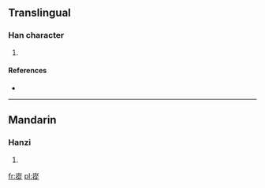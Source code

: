 ==Translingual==

===Han character===
{{Han char|rn=46|rad=山|as=11|sn=14|four=|canj=山竹人人 (UHOO), X山竹人人 (XUHOO)}}

# {{defn|Han|sort=山11}}

====References====
* {{Han ref|kx=0318.010|dkj=08382|dj=0618.240|hdz=10794.150|uh=5D78|ud=23928}}

----

==Mandarin==

===Hanzi===
{{cmn-hanzi|pin=[[zōng]] ([[zong1]])|wg=tsung<sup>1</sup>}}

# {{defn|Mandarin|sort=山11}}

[[fr:嵸]]
[[pl:嵸]]